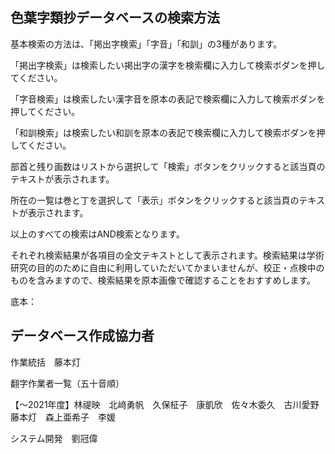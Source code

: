

<GeneralManual />

<div className="divider" />

## 色葉字類抄データベースの検索方法

基本検索の方法は、「掲出字検索」「字音」「和訓」の3種があります。

「掲出字検索」は検索したい掲出字の漢字を検索欄に入力して検索ボダンを押してください。

「字音検索」は検索したい漢字音を原本の表記で検索欄に入力して検索ボダンを押してください。

「和訓検索」は検索したい和訓を原本の表記で検索欄に入力して検索ボダンを押してください。

部首と残り画数はリストから選択して「検索」ボタンをクリックすると該当頁のテキストが表示されます。

所在の一覧は巻と丁を選択して「表示」ボタンをクリックすると該当頁のテキストが表示されます。

以上のすべての検索はAND検索となります。

それぞれ検索結果が各項目の全文テキストとして表示されます。検索結果は学術研究の目的のために自由に利用していただいてかまいませんが、校正・点検中のものを含みますので、検索結果を原本画像で確認することをおすすめします。

底本：

<div className="divider" />

<CcLicense />

<div className="divider" />


## データベース作成協力者
作業統括　藤本灯

翻字作業者一覧（五十音順）

【～2021年度】林禔映　北﨑勇帆　久保柾子　康凱欣　佐々木委久　古川愛野　藤本灯　森上亜希子　李媛

システム開発　劉冠偉